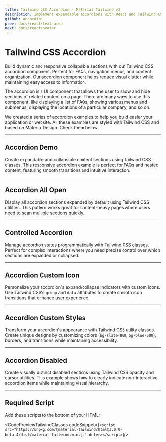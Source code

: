 ```yaml
---
title: Tailwind CSS Accordion - Material Tailwind v3
description: Implement expandable accordions with React and Tailwind CSS using Material Tailwind v3. Organize content effectively with customizable accordion components.
github: accordion
prev: docs/react/text-area
next: docs/react/avatar
---
```


<ScriptLoader />

<InfoBadge />

# Tailwind CSS Accordion

Build dynamic and responsive collapsible sections with our Tailwind CSS accordion component. Perfect for FAQs, navigation menus, and content organization. Our accordion component helps reduce visual clutter while maintaining easy access to information.

The accordion is a UI component that allows the user to show and hide sections of related content on a page. There are many ways to use this component, like displaying a list of FAQs, showing various menus and submenus, displaying the locations of a particular company, and so on.

We created a series of accordion examples to help you build easier your application or website. All these examples are styled with Tailwind CSS and based on Material Design. Check them below.


---

## Accordion Demo

Create expandable and collapsible content sections using Tailwind CSS classes. This responsive accordion example is perfect for FAQs and nested content, featuring smooth transitions and intuitive interaction.

<PreviewWithCode relativePath="accordion/accordion-demo.tsx" language="html" />

---

## Accordion All Open

Display all accordion sections expanded by default using Tailwind CSS utilities. This pattern works great for content-heavy pages where users need to scan multiple sections quickly.

<PreviewWithCode relativePath="accordion/accordion-all-open.tsx" language="html" />

---

## Controlled Accordion

Manage accordion states programmatically with Tailwind CSS classes. Perfect for complex interactions where you need precise control over which sections are expanded or collapsed.

<PreviewWithCode relativePath="accordion/controlled-accordion.tsx" language="html" />

---

## Accordion Custom Icon

Personalize your accordion's expand/collapse indicators with custom icons. Use Tailwind CSS's `group` and `data` attributes to create smooth icon transitions that enhance user experience.

<PreviewWithCode relativePath="accordion/accordion-custom-icon.tsx" language="html" />

---

## Accordion Custom Styles

Transform your accordion's appearance with Tailwind CSS utility classes. Create unique designs by customizing colors (`bg-slate-800`, `bg-blue-500`), borders, and transitions while maintaining accessibility.

<PreviewWithCode relativePath="accordion/accordion-custom-styles.tsx" language="html" />

---

## Accordion Disabled

Create visually distinct disabled sections using Tailwind CSS opacity and cursor utilities. This example shows how to clearly indicate non-interactive accordion items while maintaining visual hierarchy.

<PreviewWithCode relativePath="accordion/accordion-disabled.tsx" language="html" />

---

## Required Script
Add these scripts to the bottom of your HTML:

<CodePreviewTailwindClasses codeSnippet={`<script src="https://unpkg.com/@material-tailwind/html@3.0.0-beta.4/dist/material-tailwind.min.js" defer></script>`}/>
